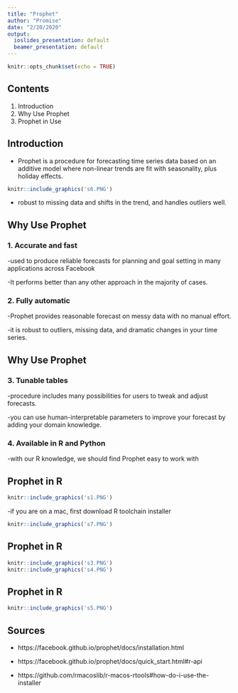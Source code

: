```yaml
---
title: "Prophet"
author: "Promise"
date: "2/20/2020"
output:
  ioslides_presentation: default
  beamer_presentation: default
---
```


```r
knitr::opts_chunk$set(echo = TRUE)
```

## Contents

1. Introduction 
2. Why Use Prophet
3. Prophet in Use

## Introduction {.build}
- Prophet is a procedure for forecasting time series data based on an additive model where non-linear trends are fit with seasonality, plus holiday effects.
```r
knitr::include_graphics('s6.PNG')
```

- robust to missing data and shifts in the trend, and handles outliers well.

## Why Use Prophet {.build}
### 1. Accurate and fast
  -used to produce reliable forecasts for planning and goal setting in many applications across Facebook  
  
  -It performs better than any other approach in the majority of cases.

### 2. Fully automatic
  -Prophet provides reasonable forecast on messy data with no manual effort.  
  
  -it is robust to outliers, missing data, and dramatic changes in your time series.
  

## Why Use Prophet {.build}
### 3. Tunable tables
  -procedure includes many possibilities for users to tweak and adjust forecasts.
  
  -you can use human-interpretable parameters to improve your forecast by adding your domain knowledge.
  
### 4. Available in R and Python
  -with our R knowledge, we should find Prophet easy to work with
  
## Prophet in R
```r
knitr::include_graphics('s1.PNG')
```
 
  -if you are on a mac, first download R toolchain installer
  
```r
knitr::include_graphics('s7.PNG')
```

## Prophet in R
```r
knitr::include_graphics('s3.PNG')
knitr::include_graphics('s4.PNG')
```

## Prophet in R
```r
knitr::include_graphics('s5.PNG')
```

## Sources
- https://facebook.github.io/prophet/docs/installation.html

- https://facebook.github.io/prophet/docs/quick_start.html#r-api

- https://github.com/rmacoslib/r-macos-rtools#how-do-i-use-the-installer
